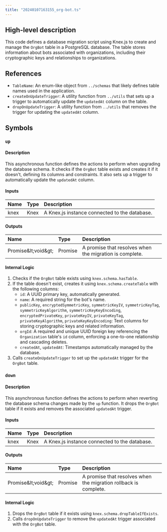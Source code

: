 ```yaml
---
title: "20240107163155_org-bot.ts"
---
```


## High-level description
This code defines a database migration script using Knex.js to create and manage the `OrgBot` table in a PostgreSQL database. The table stores information about bots associated with organizations, including their cryptographic keys and relationships to organizations.

## References
- `TableName`: An enum-like object from `../schemas` that likely defines table names used in the application.
- `createOnUpdateTrigger`: A utility function from `../utils` that sets up a trigger to automatically update the `updatedAt` column on the table.
- `dropOnUpdateTrigger`: A utility function from `../utils` that removes the trigger for updating the `updatedAt` column.

## Symbols

### `up`
#### Description
This asynchronous function defines the actions to perform when upgrading the database schema. It checks if the `OrgBot` table exists and creates it if it doesn't, defining its columns and constraints. It also sets up a trigger to automatically update the `updatedAt` column.

#### Inputs
| Name | Type | Description |
|:-----|:-----|:------------|
| knex | Knex | A Knex.js instance connected to the database. |

#### Outputs
| Name | Type | Description |
|:-----|:-----|:------------|
| Promise\&lt;void\&gt; | Promise | A promise that resolves when the migration is complete. |

#### Internal Logic
1. Checks if the `OrgBot` table exists using `knex.schema.hasTable`.
2. If the table doesn't exist, creates it using `knex.schema.createTable` with the following columns:
    - `id`: A UUID primary key, automatically generated.
    - `name`: A required string for the bot's name.
    - `publicKey`, `encryptedSymmetricKey`, `symmetricKeyIV`, `symmetricKeyTag`, `symmetricKeyAlgorithm`, `symmetricKeyKeyEncoding`, `encryptedPrivateKey`, `privateKeyIV`, `privateKeyTag`, `privateKeyAlgorithm`, `privateKeyKeyEncoding`: Text columns for storing cryptographic keys and related information.
    - `orgId`: A required and unique UUID foreign key referencing the `Organization` table's `id` column, enforcing a one-to-one relationship and cascading deletes.
    - `createdAt`, `updatedAt`: Timestamps automatically managed by the database.
3. Calls `createOnUpdateTrigger` to set up the `updatedAt` trigger for the `OrgBot` table.

### `down`
#### Description
This asynchronous function defines the actions to perform when reverting the database schema changes made by the `up` function. It drops the `OrgBot` table if it exists and removes the associated `updatedAt` trigger.

#### Inputs
| Name | Type | Description |
|:-----|:-----|:------------|
| knex | Knex | A Knex.js instance connected to the database. |

#### Outputs
| Name | Type | Description |
|:-----|:-----|:------------|
| Promise\&lt;void\&gt; | Promise | A promise that resolves when the migration rollback is complete. |

#### Internal Logic
1. Drops the `OrgBot` table if it exists using `knex.schema.dropTableIfExists`.
2. Calls `dropOnUpdateTrigger` to remove the `updatedAt` trigger associated with the `OrgBot` table.
